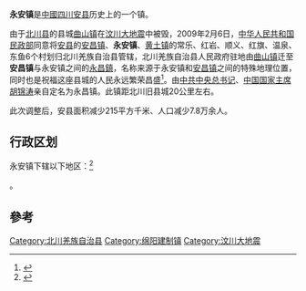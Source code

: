 {{Other uses|永安镇|other=同名或類似名的其它條目描述}}
{{中国乡级行政区|51/07/26/105/000}}
'''永安镇'''是[[中國|中國]][[四川|四川]][[安县|安县]]历史上的一个镇。

由于[[北川县|北川县]]的县城[[曲山镇|曲山镇]]在[[汶川大地震|汶川大地震]]中被毁，2009年2月6日，[[中华人民共和国民政部|中华人民共和国民政部]]同意将[[安县|安县]]的[[安昌镇_(北川羌族自治县)|安昌镇]]、'''永安镇'''、[[黄土镇_(绵阳市)|黄土镇]]的常乐、红岩、顺义、红旗、温泉、东鱼6个村划归北川羌族自治县管辖，北川羌族自治县人民政府驻地由[[曲山镇|曲山镇]]迁至'''安昌镇'''与永安镇之间的[[永昌镇_(北川羌族自治县)|永昌鎮]]，名称来源于永安镇和[[安昌镇_(北川羌族自治县)|安昌镇]]之间的特殊地理位置，同时也是祝福这座县城的人民永远繁荣昌盛<ref>{{cite web|title=北川新县城落户安昌镇东|url=http://society.people.com.cn/GB/41158/8504527.html|accessdate=2011-02-01|date=2008年12月11日|archiveurl=https://web.archive.org/web/20090120095401/http://society.people.com.cn/GB/41158/8504527.html|archivedate=2009年1月20日|dead-url=yes}}</ref>。由[[中国共产党中央委员会总书记|中共中央总书记]]、[[中华人民共和国主席|中国国家主席]][[胡锦涛|胡锦涛]]亲自定名为永昌镇。此镇距北川旧县城20公里左右。

此次调整后，安县面积减少215平方千米、人口减少7.8万余人。

== 行政区划 ==
永安镇下辖以下地区：<ref>{{PRC admin/ref sgc|51/07/26/105/000}}</ref>

{{PRC admin/children|51/07/26/105/000}}。

== 參考 ==
{{reflist}}

{{四川小作品}}
{{北川羌族自治县行政区划}}
[[Category:北川羌族自治县|Category:北川羌族自治县]]
[[Category:绵阳建制镇|Category:绵阳建制镇]]
[[Category:汶川大地震|Category:汶川大地震]]